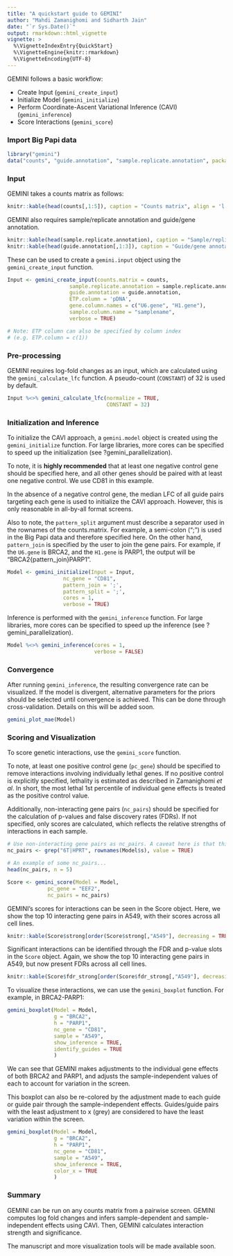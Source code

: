 ```yaml
---
title: "A quickstart guide to GEMINI"
author: "Mahdi Zamanighomi and Sidharth Jain"
date: "`r Sys.Date()`"
output: rmarkdown::html_vignette
vignette: >
  %\VignetteIndexEntry{QuickStart}
  %\VignetteEngine{knitr::rmarkdown}
  %\VignetteEncoding{UTF-8}
---
```


GEMINI follows a basic workflow:

- Create Input (`gemini_create_input`)
- Initialize Model (`gemini_initialize`)
- Perform Coordinate-Ascent Variational Inference (CAVI) (`gemini_inference`)
- Score Interactions (`gemini_score`)

### Import Big Papi data
```r
library("gemini")
data("counts", "guide.annotation", "sample.replicate.annotation", package = "gemini")
```

### Input
GEMINI takes a counts matrix as follows:
```r
knitr::kable(head(counts[,1:5]), caption = "Counts matrix", align = 'l')
```

GEMINI also requires sample/replicate annotation and guide/gene annotation.
```r
knitr::kable(head(sample.replicate.annotation), caption = "Sample/replicate annotations")
knitr::kable(head(guide.annotation[,1:3]), caption = "Guide/gene annotation")
```

These can be used to create a `gemini.input` object using the `gemini_create_input` function.
```r
Input <- gemini_create_input(counts.matrix = counts,
                    sample.replicate.annotation = sample.replicate.annotation,
                    guide.annotation = guide.annotation,
                    ETP.column = 'pDNA', 
                    gene.column.names = c("U6.gene", "H1.gene"),
                    sample.column.name = "samplename",
                    verbose = TRUE)

# Note: ETP column can also be specified by column index 
# (e.g. ETP.column = c(1))
```

### Pre-processing
GEMINI requires log-fold changes as an input, which are calculated using the `gemini_calculate_lfc` function. A pseudo-count (`CONSTANT`) of $32$ is used by default.
```r
Input %<>% gemini_calculate_lfc(normalize = TRUE, 
                                CONSTANT = 32)
```

### Initialization and Inference
To initialize the CAVI approach, a `gemini.model` object is created using the `gemini_initialize` function. For large libraries, more cores can be specified to speed up the initialization (see ?gemini_parallelization).

To note, it is **highly recommended** that at least one negative control gene should be specified here, and all other genes should be paired with at least one negative control. We use CD81 in this example.

In the absence of a negative control gene, the median LFC of all guide pairs targeting each gene is used to initialize the CAVI approach. However, this is only reasonable in all-by-all format screens.

Also to note, the `pattern_split` argument must describe a separator used in the rownames of the counts.matrix. For example, a semi-colon (";") is used in the Big Papi data and therefore specified here. On the other hand, `pattern_join` is specified by the user to join the gene pairs. For example, if the `U6.gene` is BRCA2, and the `H1.gene` is PARP1, the output will be "BRCA2\{pattern_join\}PARP1".

```r
Model <- gemini_initialize(Input = Input, 
                  nc_gene = "CD81", 
                  pattern_join = ';',
                  pattern_split = ';', 
                  cores = 1,
                  verbose = TRUE)
```

Inference is performed with the `gemini_inference` function. For large libraries, more cores can be specified to speed up the inference (see ?gemini_parallelization).

```r
Model %<>% gemini_inference(cores = 1,
                            verbose = FALSE)
```

### Convergence
After running `gemini_inference`, the resulting convergence rate can be visualized. If the model is divergent, alternative parameters for the priors should be selected until convergence is achieved. This can be done through cross-validation. Details on this will be added soon.

```r
gemini_plot_mae(Model)
```

### Scoring and Visualization
To score genetic interactions, use the `gemini_score` function.

To note, at least one positive control gene (`pc_gene`) should be specified to remove interactions involving individually lethal genes. If no positive control is explicitly specified, lethality is estimated as described in Zamanighomi *et al*. In short, the most lethal 1st percentile of individual gene effects is treated as the positive control value.

Additionally, non-interacting gene pairs (`nc_pairs`) should be specified for the calculation of p-values and false discovery rates (FDRs). If not specified, only scores are calculated, which reflects the relative strengths of interactions in each sample.

```r
# Use non-interacting gene pairs as nc_pairs. A caveat here is that this set is constructed only using negative controls! This probably leads to biased sampling of the null distribution, thereby overestimating the number of significant hits, but still is useful in this case.
nc_pairs <- grep("6T|HPRT", rownames(Model$s), value = TRUE)

# An example of some nc_pairs...
head(nc_pairs, n = 5)

Score <- gemini_score(Model = Model,
             pc_gene = "EEF2",
             nc_pairs = nc_pairs)
```

GEMINI's scores for interactions can be seen in the Score object. Here, we show the top 10 interacting gene pairs in A549, with their scores across all cell lines.
```r
knitr::kable(Score$strong[order(Score$strong[,"A549"], decreasing = TRUE)[1:10],], caption = "Strong scores for top 10 interactions from A549 in all samples")
```

Significant interactions can be identified through the FDR and p-value slots in the `Score` object. Again, we show the top 10 interacting gene pairs in A549, but now present FDRs across all cell lines.

```r
knitr::kable(Score$fdr_strong[order(Score$fdr_strong[,"A549"], decreasing = FALSE)[1:10],], caption = "FDRs for top 10 interactions in A549")
```

To visualize these interactions, we can use the `gemini_boxplot` function. For example, in BRCA2-PARP1:

```r
gemini_boxplot(Model = Model, 
               g = "BRCA2",
               h = "PARP1",
               nc_gene = "CD81",
               sample = "A549",
			   show_inference = TRUE, 
			   identify_guides = TRUE
			   )
```


We can see that GEMINI makes adjustments to the individual gene effects of both BRCA2 and PARP1, and adjusts the sample-independent values of each to account for variation in the screen. 

This boxplot can also be re-colored by the adjustment made to each guide or guide pair through the sample-independent effects. Guides/guide pairs with the least adjustment to x (grey) are considered to have the least variation within the screen.
```r
gemini_boxplot(Model = Model, 
               g = "BRCA2",
               h = "PARP1",
               nc_gene = "CD81",
               sample = "A549",
			   show_inference = TRUE, 
			   color_x = TRUE
			   )
```

### Summary

GEMINI can be run on any counts matrix from a pairwise screen. GEMINI computes log fold changes and infers sample-dependent and sample-independent effects using CAVI. Then, GEMINI calculates interaction strength and significance. 

The manuscript and more visualization tools will be made available soon.

